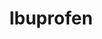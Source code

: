 ---
title: Ibuprofen
aka:
  - (±)-2-(4-isobutylphenyl)propionic acid
duration_chart_title: Oral Duration of Ibuprofen
duration_chart:
  total: 4–8h
  onset: 30–60m
  coming_up: 1–2h
  plateau: 2–4h
  coming_down: 1–2h
positive_effects: pain relief, reduced inflammation, lowered fever, decreased muscle soreness
negative_effects: stomach irritation, nausea, dizziness, bleeding risk, kidney strain, cardiovascular risk
neutral_effects: dry mouth, fatigue
image_location: /src/assets/Images/Ibuprofen/Ibuprofen (structural formula).png
dosage_table:
  title: Oral Dosage of Ibuprofen
  threshold: 100 mg
  light: 200–400 mg
  common: 400–600 mg
  strong: 600–800 mg
  heavy: 800+ mg
--- 
